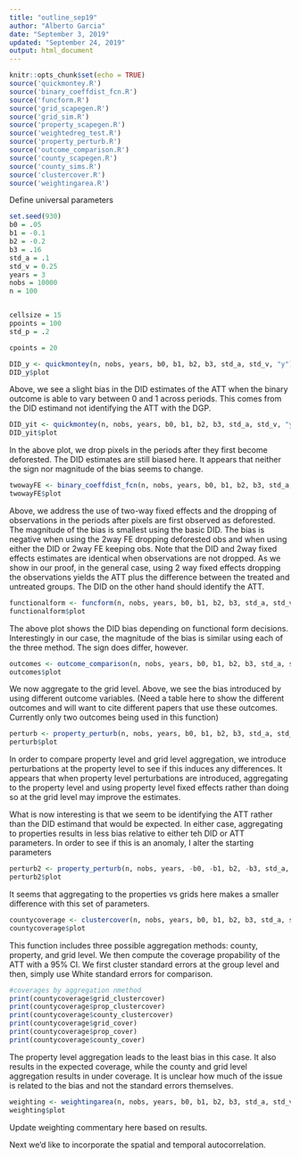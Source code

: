 ```yaml
---
title: "outline_sep19"
author: "Alberto Garcia"
date: "September 3, 2019"
updated: "September 24, 2019"
output: html_document
---
```


```r
knitr::opts_chunk$set(echo = TRUE)
source('quickmontey.R')
source('binary_coeffdist_fcn.R')
source('funcform.R')
source('grid_scapegen.R')
source('grid_sim.R')
source('property_scapegen.R')
source('weightedreg_test.R')
source('property_perturb.R')
source('outcome_comparison.R')
source('county_scapegen.R')
source('county_sims.R')
source('clustercover.R')
source('weightingarea.R')

```

Define universal parameters
```r
set.seed(930)
b0 = .05
b1 = -0.1
b2 = -0.2
b3 = .16
std_a = .1
std_v = 0.25
years = 3
nobs = 10000
n = 100


cellsize = 15
ppoints = 100
std_p = .2

cpoints = 20
```



```r
DID_y <- quickmontey(n, nobs, years, b0, b1, b2, b3, std_a, std_v, "y")
DID_y$plot
```

Above, we see a slight bias in the DID estimates of the ATT when the binary outcome is able to vary between 0 and 1 across periods. This comes from the DID estimand not identifying the ATT with the DGP. 




```r
DID_yit <- quickmontey(n, nobs, years, b0, b1, b2, b3, std_a, std_v, "y_it")
DID_yit$plot
```

In the above plot, we drop pixels in the periods after they first become deforested. The DID estimates are still biased here. It appears that neither the sign nor magnitude of the bias seems to change. 


```r
twowayFE <- binary_coeffdist_fcn(n, nobs, years, b0, b1, b2, b3, std_a, std_v)
twowayFE$plot
```

Above, we address the use of two-way fixed effects and the dropping of observations in the periods after pixels are first observed as deforested. The magnitude of the bias is smallest using the basic DID. The bias is negative when using the 2way FE dropping deforested obs and when using either the DID or 2way FE keeping obs. Note that the DID and 2way fixed effects estimates are identical when observations are not dropped. As we show in our proof, in the general case, using 2 way fixed effects dropping the observations yields the ATT plus the difference between the treated and untreated groups. The DID on the other hand should identify the ATT. 




```r
functionalform <- funcform(n, nobs, years, b0, b1, b2, b3, std_a, std_v)
functionalform$plot
```

The above plot shows the DID bias depending on functional form decisions. Interestingly in our case, the magnitude of the bias is similar using each of the three method. The sign does differ, however. 

```r
outcomes <- outcome_comparison(n, nobs, years, b0, b1, b2, b3, std_a, std_v, cellsize)
outcomes$plot
```

We now aggregate to the grid level. Above, we see the bias introduced by using different outcome variables. (Need a table here to show the different outcomes and will want to cite different papers that use these outcomes. Currently only two outcomes being used in this function)




```r
perturb <- property_perturb(n, nobs, years, b0, b1, b2, b3, std_a, std_v, std_p, cellsize, ppoints)
perturb$plot
```

In order to compare property level and grid level aggregation, we introduce perturbations at the property level to see if this induces any differences. It appears that when property level perturbations are introduced, aggregating to the property level and using property level fixed effects rather than doing so at the grid level may improve the estimates.

What is now interesting is that we seem to be identifying the ATT rather than the DID estimand that would be expected. In either case, aggregating to properties results in less bias relative to either teh DID or ATT parameters. In order to see if this is an anomaly, I alter the starting parameters 



```r
perturb2 <- property_perturb(n, nobs, years, -b0, -b1, b2, -b3, std_a, std_v, std_p, cellsize, ppoints)
perturb2$plot
```

It seems that aggregating to the properties vs grids here makes a smaller difference with this set of parameters. 


```r
countycoverage <- clustercover(n, nobs, years, b0, b1, b2, b3, std_a, std_v, std_p, cellsize, ppoints, cpoints)
countycoverage$plot
```

This function includes three possible aggregation methods: county, property, and grid level. We then compute the coverage propability of the ATT with a 95% CI. We first cluster standard errors at the group level and then, simply use White standard errors for comparison. 

```r

#coverages by aggregation nmethod
print(countycoverage$grid_clustercover)
print(countycoverage$prop_clustercover)
print(countycoverage$county_clustercover)
print(countycoverage$grid_cover)
print(countycoverage$prop_cover)
print(countycoverage$county_cover)

```

The property level aggregation leads to the least bias in this case. It also results in the expected coverage, while the county and grid level aggregation results in under coverage. It is unclear how much of the issue is related to the bias and not the standard errors themselves. 



```r
weighting <- weightingarea(n, nobs, years, b0, b1, b2, b3, std_a, std_v, std_p, cellsize, ppoints, cpoints)
weighting$plot
```

Update weighting commentary here based on results. 





Next we'd like to incorporate the spatial and temporal autocorrelation. 